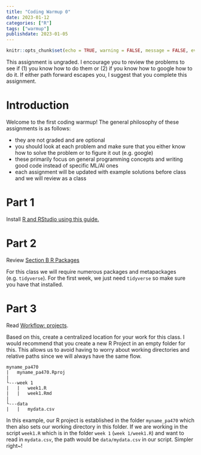 ```yaml
---
title: "Coding Warmup 0"
date: 2023-01-12
categories: ["R"]
tags: ["warmup"]
publishdate: 2023-01-05
---
```


```r
knitr::opts_chunk$set(echo = TRUE, warning = FALSE, message = FALSE, eval=FALSE)
```

This assignment is ungraded. I encourage you to review the problems to see if (1) you know how to do them or (2) if you know how to google how to do it. If either path forward escapes you, I suggest that you complete this assignment.


# Introduction

Welcome to the first coding warmup! The general philosophy of these assignments is as follows:

- they are not graded and are optional
- you should look at each problem and make sure that you either know how to solve the problem or to figure it out (e.g. google)
- these primarily focus on general programming concepts and writing good code instead of specific ML/AI ones
- each assignment will be updated with example solutions before class and we will review as a class

# Part 1

Install [R and RStudio using this guide.](https://rstudio-education.github.io/hopr/starting.html)

# Part 2

Review [Section B R Packages](https://rstudio-education.github.io/hopr/packages2.html)

For this class we will require numerous packages and metapackages (e.g. `tidyverse`). For the first week, we just need `tidyverse` so make sure you have that installed.

# Part 3

Read [Workflow: projects](https://r4ds.had.co.nz/workflow-projects.html).

Based on this, create a centralized location for your work for this class. I would recommend that you create a new R Project in an empty folder for this. This allows us to avoid having to worry about working directories and relative paths since we will always have the same flow. 


```{}
myname_pa470
|   myname_pa470.Rproj
|
└---week 1
|   |   week1.R
|   |   week1.Rmd
|
└---data
|   |   mydata.csv
```

In this example, our R project is established in the folder `myname_pa470` which then also sets our working directory in this folder. If we are working in the script `week1.R` which is in the folder `week 1` (`week 1/week1.R`) and want to read in `mydata.csv`, the path would be `data/mydata.csv` in our script. Simpler right~!

